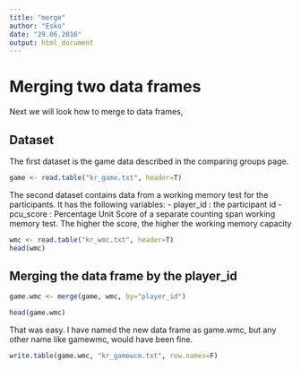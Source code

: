 ```yaml
---
title: "merge"
author: "Esko"
date: "29.06.2016"
output: html_document
---
```


Merging two data frames 
========================

Next we will look how to merge to data frames,

Dataset
----------------

The first dataset is the game data described in the comparing groups page.
```r
game <- read.table("kr_game.txt", header=T)
```
The second dataset contains data from a working memory test for the participants. It has the following variables:
- player_id : the participant id
- pcu_score : Percentage Unit Score of a separate counting span working memory test. The higher the score, the higher the working memory capacity

```r
wmc <- read.table("kr_wmc.txt", header=T)
head(wmc)
```


Merging the data frame by the player_id
-------------------------------------------
```r
game.wmc <- merge(game, wmc, by="player_id")

head(game.wmc)
```

That was easy. I have named the new data frame as game.wmc, but any other name like gamewmc, would have been fine.

```r
write.table(game.wmc, "kr_gamewcm.txt", row.names=F)
```

